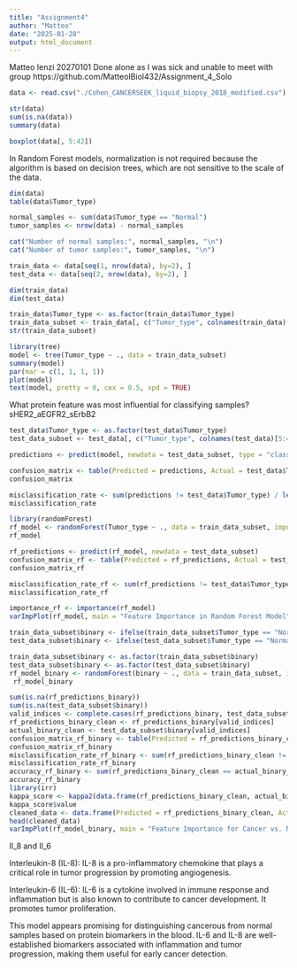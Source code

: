 ```yaml
---
title: "Assignment4"
author: "Matteo"
date: "2025-01-28"
output: html_document
---
```


Matteo Ienzi 20270101
Done alone as I was sick and unable to meet with group
https://github.com/MatteoIBiol432/Assignment_4_Solo

```r
data <- read.csv("./Cohen_CANCERSEEK_liquid_biopsy_2018_modified.csv")

str(data)
sum(is.na(data))
summary(data)
```

```r
boxplot(data[, 5:42])
```
 In Random Forest models, normalization is not required because the algorithm is based on decision trees, which are not sensitive to the scale of the data.

```r
dim(data)
table(data$Tumor_type)
```

```r
normal_samples <- sum(data$Tumor_type == "Normal")
tumor_samples <- nrow(data) - normal_samples

cat("Number of normal samples:", normal_samples, "\n")
cat("Number of tumor samples:", tumor_samples, "\n")
```

```r
train_data <- data[seq(1, nrow(data), by=2), ]
test_data <- data[seq(2, nrow(data), by=2), ]

dim(train_data)
dim(test_data)
```

```r
train_data$Tumor_type <- as.factor(train_data$Tumor_type)
train_data_subset <- train_data[, c("Tumor_type", colnames(train_data)[5:42])]
str(train_data_subset)
```

```r
library(tree)
model <- tree(Tumor_type ~ ., data = train_data_subset)
summary(model)
par(mar = c(1, 1, 1, 1))
plot(model)
text(model, pretty = 0, cex = 0.5, xpd = TRUE)
```
What protein feature was most influential for classifying samples?
sHER2_aEGFR2_sErbB2

```r
test_data$Tumor_type <- as.factor(test_data$Tumor_type)
test_data_subset <- test_data[, c("Tumor_type", colnames(test_data)[5:42])]

predictions <- predict(model, newdata = test_data_subset, type = "class")

confusion_matrix <- table(Predicted = predictions, Actual = test_data$Tumor_type)
confusion_matrix
```

```r
misclassification_rate <- sum(predictions != test_data$Tumor_type) / length(predictions)
misclassification_rate
```

```r
library(randomForest)
rf_model <- randomForest(Tumor_type ~ ., data = train_data_subset, importance = TRUE)
rf_model
```

```r
rf_predictions <- predict(rf_model, newdata = test_data_subset)
confusion_matrix_rf <- table(Predicted = rf_predictions, Actual = test_data$Tumor_type)
confusion_matrix_rf

misclassification_rate_rf <- sum(rf_predictions != test_data$Tumor_type) / length(rf_predictions)
misclassification_rate_rf
```

```r
importance_rf <- importance(rf_model)
varImpPlot(rf_model, main = "Feature Importance in Random Forest Model", cex = 0.5, xpd = TRUE)
```

```r
train_data_subset$binary <- ifelse(train_data_subset$Tumor_type == "Normal", "Normal", "Cancer")
test_data_subset$binary <- ifelse(test_data_subset$Tumor_type == "Normal", "Normal", "Cancer")

train_data_subset$binary <- as.factor(train_data_subset$binary)
test_data_subset$binary <- as.factor(test_data_subset$binary)
rf_model_binary <- randomForest(binary ~ ., data = train_data_subset, importance = TRUE)
 rf_model_binary
```

```r
sum(is.na(rf_predictions_binary))
sum(is.na(test_data_subset$binary))
valid_indices <- complete.cases(rf_predictions_binary, test_data_subset$binary)
rf_predictions_binary_clean <- rf_predictions_binary[valid_indices]
actual_binary_clean <- test_data_subset$binary[valid_indices]
confusion_matrix_rf_binary <- table(Predicted = rf_predictions_binary_clean, Actual = actual_binary_clean)
confusion_matrix_rf_binary
misclassification_rate_rf_binary <- sum(rf_predictions_binary_clean != actual_binary_clean) / length(rf_predictions_binary_clean)
misclassification_rate_rf_binary
accuracy_rf_binary <- sum(rf_predictions_binary_clean == actual_binary_clean) / length(rf_predictions_binary_clean)
accuracy_rf_binary
library(irr)
kappa_score <- kappa2(data.frame(rf_predictions_binary_clean, actual_binary_clean))
kappa_score$value
cleaned_data <- data.frame(Predicted = rf_predictions_binary_clean, Actual = actual_binary_clean)
head(cleaned_data)
varImpPlot(rf_model_binary, main = "Feature Importance for Cancer vs. Normal", cex = 0.5, xpd = TRUE)
```
Il_8 and Il_6

Interleukin-8 (IL-8): IL-8 is a pro-inflammatory chemokine that plays a critical role in tumor progression by promoting angiogenesis.

Interleukin-6 (IL-6): IL-6 is a cytokine involved in immune response and inflammation but is also known to contribute to cancer development. It promotes tumor proliferation.

This model appears promising for distinguishing cancerous from normal samples based on protein biomarkers in the blood. IL-6 and IL-8 are well-established biomarkers associated with inflammation and tumor progression, making them useful for early cancer detection.